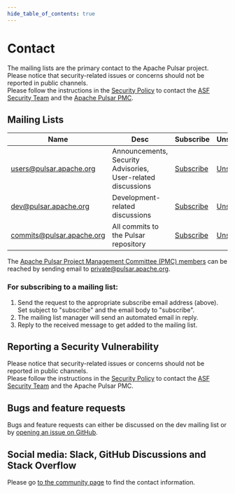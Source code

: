 ```yaml
---
hide_table_of_contents: true
---
```


# Contact

The mailing lists are the primary contact to the Apache Pulsar project.<br/>
Please notice that security-related issues or concerns should not be reported in public channels.<br/>
Please follow the instructions in the <a href="/security#security-policy">Security Policy</a> to contact the <a href="https://www.apache.org/security/">ASF Security Team</a> and the <a href="mailto:private@pulsar.apache.org">Apache Pulsar PMC</a>.<br/>

## Mailing Lists

| Name                      | Desc                                                          | Subscribe                                                                                | Unsubscribe                                                                                      | Post                                   | Archive                                                                 |
|---------------------------|---------------------------------------------------------------|------------------------------------------------------------------------------------------|--------------------------------------------------------------------------------------------------|----------------------------------------|-------------------------------------------------------------------------|
| users@pulsar.apache.org   | Announcements, Security Advisories, User-related discussions  | [Subscribe](mailto:users-subscribe@pulsar.apache.org?subject=subscribe&body=subscribe)   | [Unsubscribe](mailto:users-unsubscribe@pulsar.apache.org?subject=unsubscribe&body=unsubscribe)   | [Post](mailto:users@pulsar.apache.org) | [Archive](https://lists.apache.org/list.html?users@pulsar.apache.org)   |
| dev@pulsar.apache.org     | Development-related discussions                               | [Subscribe](mailto:dev-subscribe@pulsar.apache.org?subject=subscribe&body=subscribe)     | [Unsubscribe](mailto:dev-unsubscribe@pulsar.apache.org?subject=unsubscribe&body=unsubscribe)     | [Post](mailto:dev@pulsar.apache.org)   | [Archive](https://lists.apache.org/list.html?dev@pulsar.apache.org)     |
| commits@pulsar.apache.org | All commits to the Pulsar repository                          | [Subscribe](mailto:commits-subscribe@pulsar.apache.org?subject=subscribe&body=subscribe) | [Unsubscribe](mailto:commits-unsubscribe@pulsar.apache.org?subject=unsubscribe&body=unsubscribe) | Read only list                         | [Archive](https://lists.apache.org/list.html?commits@pulsar.apache.org) |

The [Apache Pulsar Project Management Committee (PMC) members](https://pulsar.apache.org/community/#section-community) can be reached by sending email to <a href="mailto:private@pulsar.apache.org">private@pulsar.apache.org</a>.

### For subscribing to a mailing list:

1. Send the request to the appropriate subscribe email address (above). Set subject to "subscribe" and the email body to "subscribe".
2. The mailing list manager will send an automated email in reply.
3. Reply to the received message to get added to the mailing list.

## Reporting a Security Vulnerability

Please notice that security-related issues or concerns should not be reported in public channels.<br/>
Please follow the instructions in the <a href="/security#security-policy">Security Policy</a> to contact the <a href="https://www.apache.org/security/">ASF Security Team</a> and the Apache Pulsar PMC.<br/>

## Bugs and feature requests

Bugs and feature requests can either be discussed on the dev mailing list or by [opening an issue on GitHub](https://github.com/apache/pulsar/issues/new/choose).

## Social media: Slack, GitHub Discussions and Stack Overflow

Please go [to the community page](/community/#section-discussions) to find the contact information.